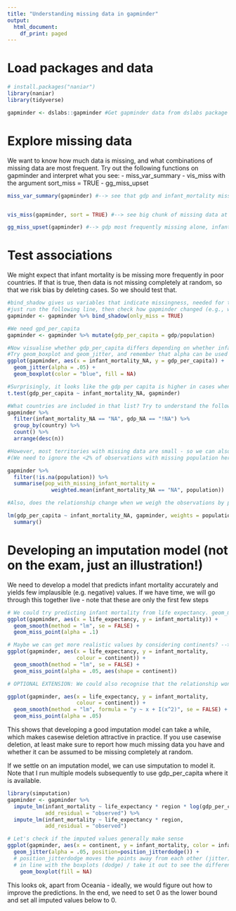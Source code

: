 ```yaml
---
title: "Understanding missing data in gapminder"
output:
  html_document:
    df_print: paged
---
```


# Load packages and data

```r
# install.packages("naniar")
library(naniar)
library(tidyverse)

gapminder <- dslabs::gapminder #Get gapminder data from dslabs package
```

# Explore missing data

We want to know how much data is missing, and what combinations of missing data are most frequent. Try out the following functions on gapminder and interpret what you see:
- miss_var_summary
- vis_miss with the argument sort_miss = TRUE
- gg_miss_upset

```r
miss_var_summary(gapminder) #--> see that gdp and infant_mortality missing frequently, everything else looks fine


vis_miss(gapminder, sort = TRUE) #--> see big chunk of missing data at the end of the dataset - given that data is sorted by year, that means in most recent observation. Could thus improve the data by adding 2016 gdp figures, or by ignoring 2016 - in any case, not missing MCAR!

gg_miss_upset(gapminder) #--> gdp most frequently missing alone, infant_mortality most frequently together with gdp
```

# Test associations

We might expect that infant mortality is be missing more frequently in poor countries. If that is true, then data is not missing completely at random, so that we risk bias by deleting cases. So we should test that.

```r
#bind_shadow gives us variables that indicate missingness, needed for testing relationships
#just run the following line, then check how gapminder changed (e.g., with glimpse)
gapminder <- gapminder %>% bind_shadow(only_miss = TRUE)

#We need gpd_per_capita
gapminder <- gapminder %>% mutate(gdp_per_capita = gdp/population)

#Now visualise whether gdp_per_capita differs depending on whether infant_mortality is missing
#Try geom_boxplot and geom_jitter, and remember that alpha can be used to deal with over-plotting - here, given that we have a lot of data, we need a very low alpha and need to put the boxplot on top - but then we should set fill = NA to be able to see the points below
ggplot(gapminder, aes(x = infant_mortality_NA, y = gdp_per_capita)) +
  geom_jitter(alpha = .05) +
  geom_boxplot(color = "blue", fill = NA)

#Surprisingly, it looks like the gdp per capita is higher in cases when infant mortality is missing. Is that difference significant? #--> Yes, with a large gap
t.test(gdp_per_capita ~ infant_mortality_NA, gapminder)

#What countries are included in that list? Try to understand the following code, then run it and interpret the results #--> mostly non-/semi-independent territories that might not collect their own statistics, might want to restrict analysis to independent countries
gapminder %>%
  filter(infant_mortality_NA == "NA", gdp_NA == "!NA") %>%
  group_by(country) %>%
  count() %>%
  arrange(desc(n))

#However, most territories with missing data are small - so we can also consider population to reduce the problem. Remember that 14% of cases had missing infant mortality - what share of the population is that? --> just 3.3%, so a much smaller issue when we take population into account
#(We need to ignore the <2% of observations with missing population here)

gapminder %>%
  filter(!is.na(population)) %>%
  summarise(pop_with_missing_infant_mortality =
              weighted.mean(infant_mortality_NA == "NA", population))

#Also, does the relationship change when we weigh the observations by population, i.e. when we consider whether the typical person living in a country without reported infant_mortality lives in a richer or poorer country than the typical person living in a country that reports it --> here we get the expected relationship between missing life_expectancy and lower gdp_per_capita

lm(gdp_per_capita ~ infant_mortality_NA, gapminder, weights = population) %>%
  summary()

```

# Developing an imputation model (not on the exam, just an illustration!)

We need to develop a model that predicts infant mortality accurately and yields few implausible (e.g. negative) values. If we have time, we will go through this together live - note that these are only the first few steps

```r
# We could try predicting infant mortality from life expectancy. geom_miss_point() from naniar helps us to see in what range we would get imputations (the points along the x-axis are the ones we have missing values for on the y-variable) --> when you go up to the line from the red points, you see the imputed values you would get - main issue here is that we would get too many below zero, for life expectancies above 78, which are obviously impossible
ggplot(gapminder, aes(x = life_expectancy, y = infant_mortality)) +
  geom_smooth(method = "lm", se = FALSE) +
  geom_miss_point(alpha = .1)

# Maybe we can get more realistic values by considering continents? --> this makes it worse for Asia, so maybe region or so is better
ggplot(gapminder, aes(x = life_expectancy, y = infant_mortality, 
                      colour = continent)) +
  geom_smooth(method = "lm", se = FALSE) +
  geom_miss_point(alpha = .05, aes(shape = continent))

# OPTIONAL EXTENSION: We could also recognise that the relationship won't be linear, but that the strength of the relationship will decrease with increasing life expectancy. We have not covered that, but one way to test that is to add a quadratic term to the linear regression equation (if you remember that a y = x^2 graph looks like an U, you might see that adding a part of that U to our straight line will result in a curved line) - that makes the situation better for continents with very different countries, i.e. Oceania --> we could continue this model building until we have found a reasonable (!!) well-fitting model

ggplot(gapminder, aes(x = life_expectancy, y = infant_mortality, 
                      colour = continent)) +
  geom_smooth(method = "lm", formula = "y ~ x + I(x^2)", se = FALSE) +
  geom_miss_point(alpha = .05)
```

This shows that developing a good imputation model can take a while, which makes casewise deletion attractive in practice. If you use casewise deletion, at least make sure to report how much missing data you have and whether it can be assumed to be missing completely at random. 

If we settle on an imputation model, we can use simputation to model it. Note that I run multiple models subsequently to use gdp_per_capita where it is available.

```r
library(simputation)
gapminder <- gapminder %>%
  impute_lm(infant_mortality ~ life_expectancy * region * log(gdp_per_capita),
            add_residual = "observed") %>%
  impute_lm(infant_mortality ~ life_expectancy * region, 
            add_residual = "observed")

# Let's check if the imputed values generally make sense
ggplot(gapminder, aes(x = continent, y = infant_mortality, color = infant_mortality_NA)) +
  geom_jitter(alpha = .05, position=position_jitterdodge()) +
  # position_jitterdodge moves the points away from each other (jitter) and
  # in line with the boxplots (dodge) / take it out to see the difference
    geom_boxplot(fill = NA)

```

This looks ok, apart from Oceania - ideally, we would figure out how to improve the predictions. In the end, we need to set 0 as the lower bound and set all imputed values below to 0.

